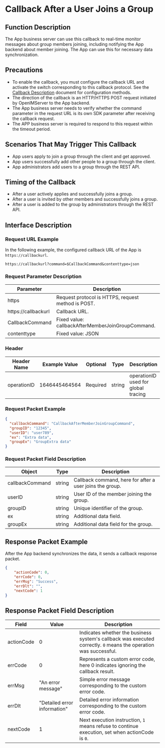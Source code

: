 # Callback After a User Joins a Group

## Function Description
The App business server can use this callback to real-time monitor messages about group members joining, including notifying the App backend about member joining. The App can use this for necessary data synchronization.

## Precautions
- To enable the callback, you must configure the callback URL and activate the switch corresponding to this callback protocol. See the [Callback Description](../introduction) document for configuration methods.
- The direction of the callback is an HTTP/HTTPS POST request initiated by OpenIMServer to the App backend.
- The App business server needs to verify whether the command parameter in the request URL is its own SDK parameter after receiving the callback request.
- The APP business server is required to respond to this request within the timeout period.

## Scenarios That May Trigger This Callback
- App users apply to join a group through the client and get approved.
- App users successfully add other people to a group through the client.
- App administrators add users to a group through the REST API.

## Timing of the Callback
- After a user actively applies and successfully joins a group.
- After a user is invited by other members and successfully joins a group.
- After a user is added to the group by administrators through the REST API.

## Interface Description

### Request URL Example
In the following example, the configured callback URL of the App is `https://callbackurl`.
```plaintext
https://callbackurl?command=$CallbackCommand&contenttype=json
```

### Request Parameter Description

| Parameter            | Description                                    |
|----------------------|------------------------------------------------|
| https                | Request protocol is HTTPS, request method is POST. |
| https://callbackurl  | Callback URL.                                  |
| CallbackCommand      | Fixed value: callbackAfterMemberJoinGroupCommand. |
| contenttype          | Fixed value: JSON                              |

### Header
| Header Name | Example Value  | Optional | Type   | Description                        |
|-------------|----------------|----------|--------|------------------------------------|
| operationID | 1646445464564  | Required | string | operationID used for global tracing |

### Request Packet Example
```json
{
  "callbackCommand": "CallbackAfterMemberJoinGroupCommand",
  "groupID": "12345",
  "userID": "user789",
  "ex": "Extra data",
  "groupEx": "GroupExtra data"
}

```

### Request Packet Field Description

| Object           | Type   | Description                                          |
|------------------|--------|------------------------------------------------------|
| callbackCommand  | string | Callback command, here for after a user joins the group. |
| userID           | string | User ID of the member joining the group.             |
| groupID          | string | Unique identifier of the group.                      |
| ex               | string | Additional data field.                               |
| groupEx          | string | Additional data field for the group.                 |

## Response Packet Example
After the App backend synchronizes the data, it sends a callback response packet.

```json
{
    "actionCode": 0,
    "errCode": 0,
    "errMsg": "Success",
    "errDlt": "",
    "nextCode": 1
}

```

## Response Packet Field Description

| Field       | Value | Description                                             |
|-------------|-------|---------------------------------------------------------|
| actionCode  | 0     | Indicates whether the business system's callback was executed correctly. `0` means the operation was successful. |
| errCode     | 0     | Represents a custom error code, here 0 indicates ignoring the callback result.   |
| errMsg      | "An error message" | Simple error message corresponding to the custom error code. |
| errDlt      | "Detailed error information" | Detailed error information corresponding to the custom error code. |
| nextCode    | 1     | Next execution instruction, `1` means refuse to continue execution, set when actionCode is `0`. |